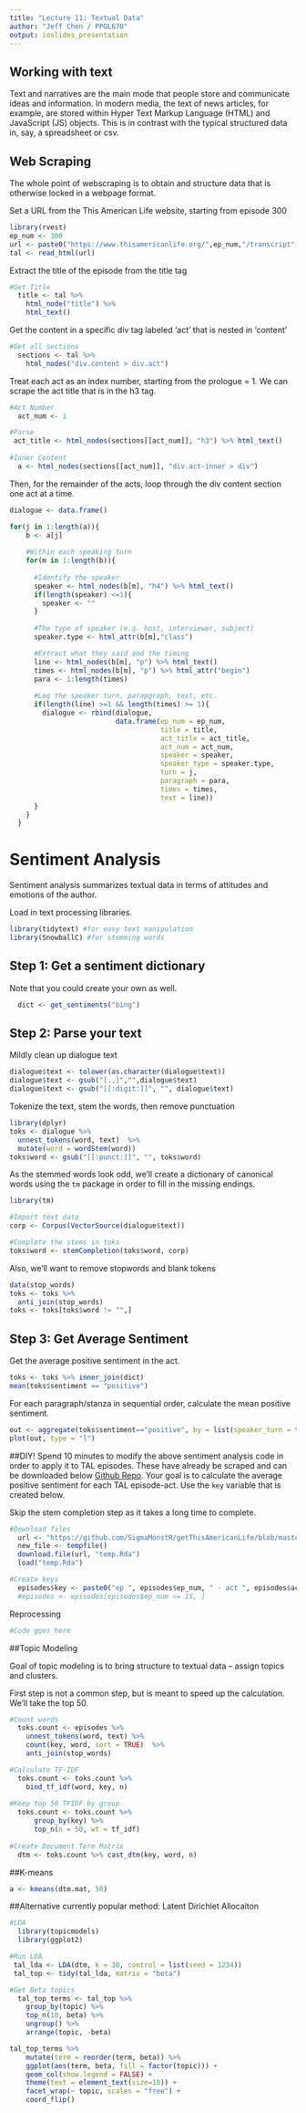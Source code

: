 ```yaml
---
title: "Lecture 11: Textual Data"
author: "Jeff Chen / PPOL670"
output: ioslides_presentation
---
```


## Working with text

Text and narratives are the main mode that people store and communicate ideas and information. In modern media, the text of news articles, for example, are stored within Hyper Text Markup Language (HTML) and JavaScript (JS) objects. This is in contrast with the typical structured data in, say, a spreadsheet or csv. 


## Web Scraping

The whole point of webscraping is to obtain and structure data that is otherwise locked in a webpage format. 

Set a URL from the This American Life website, starting from episode 300
```r
library(rvest)
ep_num <- 300
url <- paste0("https://www.thisamericanlife.org/",ep_num,"/transcript")
tal <- read_html(url)
```

Extract the title of the episode from the title tag
```r
#Get Title
  title <- tal %>%
    html_node("title") %>%
    html_text()
```

Get the content in a specific div tag labeled 'act' that is nested in 'content' 
```r
#Get all sections
  sections <- tal %>%
    html_nodes("div.content > div.act") 
```

Treat each act as an index number, starting from the prologue = 1. We can scrape the act title that is in the h3 tag.

```r
#Act Number
  act_num <- 1

#Parse
 act_title <- html_nodes(sections[[act_num]], "h3") %>% html_text()
        
#Inner Content
  a <- html_nodes(sections[[act_num]], "div.act-inner > div")
```

Then, for the remainder of the acts, loop through the div content section one act at a time.

```r
dialogue <- data.frame()

for(j in 1:length(a)){
    b <- a[j]
    
    #Within each speaking turn
    for(m in 1:length(b)){
      
      #Identify the speaker
      speaker <- html_nodes(b[m], "h4") %>% html_text() 
      if(length(speaker) <=1){
        speaker <- ""
      } 
      
      #The type of speaker (e.g. host, interviewer, subject)
      speaker.type <- html_attr(b[m],"class")

      #Extract what they said and the timing
      line <- html_nodes(b[m], "p") %>% html_text() 
      times <- html_nodes(b[m], "p") %>% html_attr("begin") 
      para <- 1:length(times)
      
      #Log the speaker turn, parapgraph, text, etc.
      if(length(line) >=1 && length(times) >= 1){
        dialogue <- rbind(dialogue, 
                          data.frame(ep_num = ep_num,
                                     title = title,
                                     act_title = act_title, 
                                     act_num = act_num,
                                     speaker = speaker,
                                     speaker_type = speaker.type,
                                     turn = j,
                                     paragraph = para,
                                     times = times,
                                     text = line))
      }
    }
  }

```

# Sentiment Analysis
Sentiment analysis summarizes textual data in terms of attitudes and emotions of the author. 

Load in text processing libraries.
```r
library(tidytext) #for easy text manipulation
library(SnowballC) #for stemming words
```

## Step 1: Get a sentiment dictionary
Note that you could create your own as well.
```r
  dict <- get_sentiments("bing")
```

## Step 2: Parse your text

Mildly clean up dialogue text
```r
dialogue$text <- tolower(as.character(dialogue$text))
dialogue$text <- gsub("[.,]","",dialogue$text)
dialogue$text <- gsub("[[:digit:]]", "", dialogue$text)
```

Tokenize the text, stem the words, then remove punctuation
```r
library(dplyr)
toks <- dialogue %>%
  unnest_tokens(word, text)  %>%
  mutate(word = wordStem(word))
toks$word <- gsub("[[:punct:]]", "", toks$word)
```

As the stemmed words look odd, we'll create a dictionary of canonical words using the `tm` package in order to fill in the missing endings.
```r
library(tm)

#Import text data
corp <- Corpus(VectorSource(dialogue$text))

#Complete the stems in toks
toks$word <- stemCompletion(toks$word, corp)
```

Also, we'll want to remove stopwords and blank tokens
```r
data(stop_words)
toks <- toks %>%
  anti_join(stop_words)
toks <- toks[toks$word != "",]
```

## Step 3: Get Average Sentiment
Get the average positive sentiment in the act.
```r
toks <- toks %>% inner_join(dict)
mean(toks$sentiment == "positive")
```

For each paragraph/stanza in sequential order, calculate the mean positive sentiment.
```r
out <- aggregate(toks$sentiment=="positive", by = list(speaker_turn = toks$turn), FUN = mean)
plot(out, type = "l") 
```

##DIY! 
Spend 10 minutes to modify the above sentiment analysis code in order to apply it to TAL episodes. These have already be scraped and can be downloaded below [Github Repo](https://github.com/SigmaMonstR/getThisAmericanLife). Your goal is to calculate the average positive sentiment for each TAL episode-act. Use the `key` variable that is created below.

Skip the stem completion step as it takes a long time to complete.
```r
#Download files
  url <- "https://github.com/SigmaMonstR/getThisAmericanLife/blob/master/data/TAL1to641.Rda?raw=true"
  new_file <- tempfile()
  download.file(url, "temp.Rda")
  load("temp.Rda")

#Create keys
  episodes$key <- paste0("ep ", episodes$ep_num, " - act ", episodes$act_num)
  #episodes <- episodes[episodes$ep_num <= 15, ]
```

Reprocessing
```r
#Code goes here
```


##Topic Modeling

Goal of topic modeling is to bring structure to textual data -- assign topics and clusters.

First step is not a common step, but is meant to speed up the calculation. We'll take the top 50.

```r
#Count words
  toks.count <- episodes %>%
    unnest_tokens(word, text) %>%
    count(key, word, sort = TRUE)  %>%
    anti_join(stop_words)

#Calculate TF-IDF
  toks.count <- toks.count %>%
    bind_tf_idf(word, key, n)
  
#Keep top 50 TFIDF by group
  toks.count <- toks.count %>%
      group_by(key) %>%
      top_n(n = 50, wt = tf_idf)
  
#Create Document Term Matrix
  dtm <- toks.count %>% cast_dtm(key, word, n)
```

##K-means
```r
a <- kmeans(dtm.mat, 50)

```

##Alternative currently popular method: Latent Dirichlet Allocaiton
```r
#LDA
  library(topicmodels)
  library(ggplot2)

#Run LDA
 tal_lda <- LDA(dtm, k = 30, control = list(seed = 1234))
 tal_top <- tidy(tal_lda, matrix = "beta")

#Get Beta topics
  tal_top_terms <- tal_top %>%
    group_by(topic) %>%
    top_n(10, beta) %>%
    ungroup() %>%
    arrange(topic, -beta)

tal_top_terms %>%
    mutate(term = reorder(term, beta)) %>%
    ggplot(aes(term, beta, fill = factor(topic))) +
    geom_col(show.legend = FALSE) + 
    theme(text = element_text(size=10)) +
    facet_wrap(~ topic, scales = "free") +
    coord_flip()
```